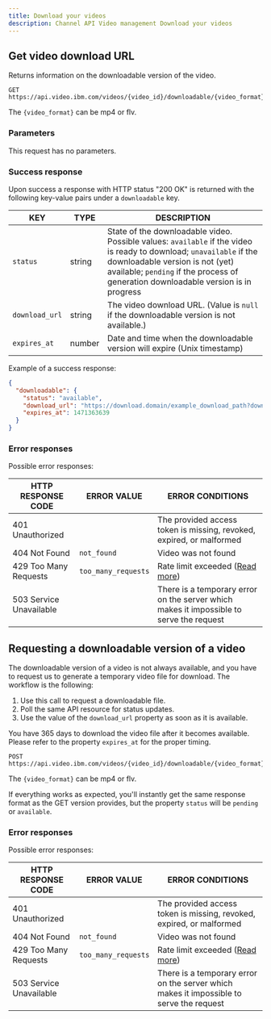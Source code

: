 ```yaml
---
title: Download your videos
description: Channel API Video management Download your videos
---
```


## Get video download URL

Returns information on the downloadable version of the video.

```
GET https://api.video.ibm.com/videos/{video_id}/downloadable/{video_format}.json
```

The `{video_format}` can be mp4 or flv.

### Parameters

This request has no parameters.

### Success response

Upon success a response with HTTP status "200 OK" is returned with the following key-value pairs under a `downloadable` key.

| KEY            | TYPE   | DESCRIPTION                                                                                                                                                                                                                                   |
| -------------- | ------ | --------------------------------------------------------------------------------------------------------------------------------------------------------------------------------------------------------------------------------------------- |
| `status`       | string | State of the downloadable video. Possible values: `available` if the video is ready to download; `unavailable` if the downloadable version is not (yet) available; `pending` if the process of generation downloadable version is in progress |
| `download_url` | string | The video download URL. (Value is `null` if the downloadable version is not available.)                                                                                                                                                       |
| `expires_at`   | number | Date and time when the downloadable version will expire (Unix timestamp)                                                                                                                                                                      |

Example of a success response:

```json
{
  "downloadable": {
    "status": "available",
    "download_url": "https://download.domain/example_download_path?download_parameters",
    "expires_at": 1471363639
  }
}
```

### Error responses

Possible error responses:

| HTTP RESPONSE CODE      | ERROR VALUE         | ERROR CONDITIONS                                                                        |
| ----------------------- | ------------------- | --------------------------------------------------------------------------------------- |
| 401 Unauthorized        |                     | The provided access token is missing, revoked, expired, or malformed                     |
| 404 Not Found           | `not_found`         | Video was not found                                                                     |
| 429 Too Many Requests   | `too_many_requests` | Rate limit exceeded ([Read more](/api-basics-rate-limits))                              |
| 503 Service Unavailable |                     | There is a temporary error on the server which makes it impossible to serve the request |

## Requesting a downloadable version of a video

The downloadable version of a video is not always available, and you have to request us to generate a temporary video file for download. The workflow is the following:

1. Use this call to request a downloadable file.
2. Poll the same API resource for status updates.
3. Use the value of the `download_url` property as soon as it is available.

You have 365 days to download the video file  after it becomes available. Please refer to the property `expires_at` for the proper timing.

```
POST https://api.video.ibm.com/videos/{video_id}/downloadable/{video_format}.json
```

The `{video_format}` can be mp4 or flv.

If everything works as expected, you'll instantly get the same response format as the GET version provides, but the property `status` will be `pending` or `available`.

### Error responses

Possible error responses:

| HTTP RESPONSE CODE      | ERROR VALUE         | ERROR CONDITIONS                                                                        |
| ----------------------- | ------------------- | --------------------------------------------------------------------------------------- |
| 401 Unauthorized        |                     | The provided access token is missing, revoked, expired, or malformed                     |
| 404 Not Found           | `not_found`         | Video was not found                                                                     |
| 429 Too Many Requests   | `too_many_requests` | Rate limit exceeded ([Read more](/api-basics-rate-limits))                              |
| 503 Service Unavailable |                     | There is a temporary error on the server which makes it impossible to serve the request |

